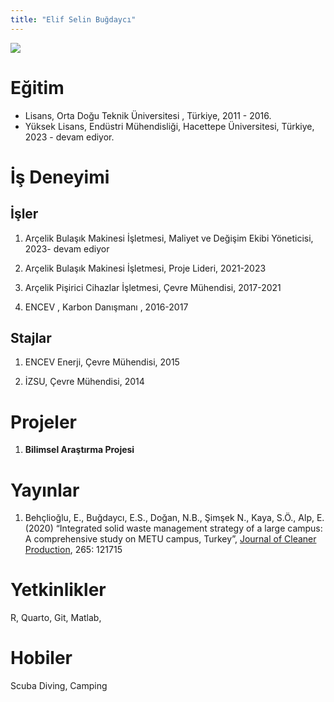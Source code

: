```yaml
---
title: "Elif Selin Buğdaycı"
---
```



![](/assets/images/Selin.jpg){fig-align="left"}

# Eğitim

-  Lisans, Orta Doğu Teknik Üniversitesi , Türkiye, 2011 - 2016.
-  Yüksek Lisans, Endüstri Mühendisliği, Hacettepe Üniversitesi, Türkiye, 2023 - devam ediyor.

# İş Deneyimi

## İşler

1.  Arçelik Bulaşık Makinesi İşletmesi, Maliyet ve Değişim Ekibi Yöneticisi, 2023- devam ediyor

2.  Arçelik Bulaşık Makinesi İşletmesi, Proje Lideri, 2021-2023

3.  Arçelik Pişirici Cihazlar İşletmesi, Çevre Mühendisi, 2017-2021

4.  ENCEV , Karbon Danışmanı , 2016-2017

## Stajlar

1.  ENCEV Enerji, Çevre Mühendisi, 2015

2.  İZSU, Çevre Mühendisi, 2014

# Projeler

1.  **Bilimsel Araştırma Projesi**

# Yayınlar

1.   Behçlioğlu, E., Buğdaycı, E.S., Doğan, N.B., Şimşek N., Kaya, S.Ö., Alp, E. (2020) “Integrated solid waste management strategy of a large campus: A comprehensive study on METU campus, Turkey”, [Journal of Cleaner Production](https://www.sciencedirect.com/journal/journal-of-cleaner-production "Go to Journal of Cleaner Production on ScienceDirect"), 265: 121715

# Yetkinlikler

R, Quarto, Git, Matlab,

# Hobiler

Scuba Diving, Camping